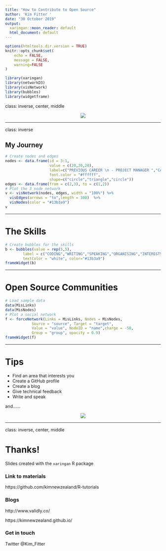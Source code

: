 ```yaml
---
title: "How to Contribute to Open Source"
author: 'Kim Fitter '
date: "30 October 2019"
output:
  xaringan::moon_reader: default
  html_document: default
---
```


```r
options(htmltools.dir.version = TRUE)
knitr::opts_chunk$set(
	echo = FALSE,
	message = FALSE,
	warning=FALSE
)
```

```r
library(xaringan)
library(networkD3)
library(visNetwork)
library(bubbles)
library(widgetframe)
```


class: inverse, center, middle


<center> <img src="https://i.imgflip.com/2poafk.jpg"> </center>

---

class: inverse

## My Journey

```r
# Create nodes and edges
nodes <- data.frame(id = 3:1,
                    value = c(20,20,20),
                    label=c("PREVIOUS CAREER \n - PROJECT MANAGER ","CAREER CHANGE","NEW CAREER  -  CODER"),
                    font.color = "#ffffff",
                    shape=c("circle","triangle","circle"))
edges <- data.frame(from = c(2,3), to = c(1,2))
# Plot the 3 node network
v <- visNetwork(nodes, edges, width = "100%") %>%
  visEdges(arrows = "to",length = 300)  %>% 
  visNodes(color = "#13b3a9")
v
```


---



# The Skills


```r
# Create bubbles for the skills 
b <- bubbles(value = rep(5,5), 
        label = c("CODING","WRITING","SPEAKING","ORGANISING","INTERESTS"),
        textColor = "white", color="#13b3a9")
frameWidget(b)
```

---


# Open Source Communities

```r
# Load sample data
data(MisLinks)
data(MisNodes)
# Plot a social network
f <- forceNetwork(Links = MisLinks, Nodes = MisNodes,
            Source = "source", Target = "target",
            Value = "value", NodeID = "name",charge = -50,
            Group = "group", opacity = 0.9)
frameWidget(f)
```



---



# Tips

- Find an area that interests you  
- Create a GitHub profile    
- Create a blog   
- Give technical feedback   
- Write and speak 

and......

<center> <img src="https://i.gifer.com/1tUl.gif"> </center>

---

class: inverse, center, middle

# Thanks!

Slides created with the `xaringan` R package


### Link to materials

https://github.com/kimnewzealand/R-tutorials
 

### Blogs 

http://www.validly.co/

https://kimnewzealand.github.io/


### Get in touch 

Twitter @Kim_Fitter











 


